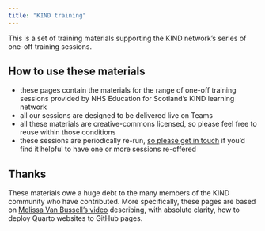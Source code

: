 ---
title: "KIND training"
---

This is a set of training materials supporting the KIND network's series of one-off training sessions.

## How to use these materials

+ these pages contain the materials for the range of one-off training sessions provided by NHS Education for Scotland's KIND learning network
+ all our sessions are designed to be delivered live on Teams
+ all these materials are creative-commons licensed, so please feel free to reuse within those conditions
+ these sessions are periodically re-run, <a href="mailto:brendan.clarke2@nhs.scot">so please get in touch</a> if you'd find it helpful to have one or more sessions re-offered

## Thanks

These materials owe a huge debt to the many members of the KIND community who have contributed. More specifically, these pages are based on [Melissa Van Bussell's video](https://www.youtube.com/watch?v=arzBRW5XIkg) describing, with absolute clarity, how to deploy Quarto websites to GitHub pages.
